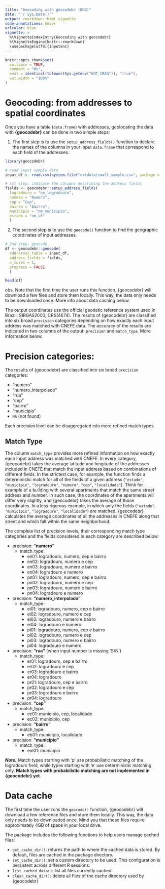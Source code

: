 ```yaml
---
title: "Geocoding with geocodebr (ENG)"
date: "`r Sys.Date()`"
output: rmarkdown::html_vignette
code-annotations: hover
urlcolor: blue
vignette: >
  %\VignetteIndexEntry{Geocoding with geocodebr}
  %\VignetteEngine{knitr::rmarkdown}
  \usepackage[utf8]{inputenc}
---
```


```r
knitr::opts_chunk$set(
  collapse = TRUE,
  comment = "#>",
  eval = identical(tolower(Sys.getenv("NOT_CRAN")), "true"),
  out.width = "100%"
)

```

# Geocoding: from addresses to spatial coordinates

Once you have a  table (`data.frame`) with addresses, geolocating the data with **{geocodebr}** can be done in two simple steps:

1. The first step is to use the `setup_address_fields()` function to declare the names of the columns in your input `data.frame` that correspond to each field of the addresses.

```r
library(geocodebr)

# read input sample data
input_df <- read.csv(system.file("extdata/small_sample.csv", package = "geocodebr"))

# 1st step: indicate the columns describing the address fields
fields <- geocodebr::setup_address_fields(
  logradouro = "nm_logradouro",
  numero = "Numero",
  cep = "Cep",
  bairro = "Bairro",
  municipio = "nm_municipio",
  estado = "nm_uf"
  )
```

2. The second step is to use the `geocode()` function to find the geographic coordinates of input addresses.

```r
# 2nd step: geocode
df <- geocodebr::geocode(
  addresses_table = input_df,
  address_fields = fields,
  n_cores = 1,
  progress = FALSE
  )

head(df)
```

obs. Note that the first time the user runs this function, {geocodebr} will download a few files and store them locally. This way, the data only needs to be downloaded once. More info about data caching below. 

The output coordinates use the official geodetic reference system used in Brazil: SIRGAS2000, CRS(4674). The results of {geocodebr} are classified into six broad `precision` categories depending on how exactly each input address was matched with CNEFE data. The accuracy of the results are indicated in two columns of the output: `precision` and `match_type`. More information below.


# Precision categories:

The results of {geocodebr} are classified into six broad `precision` categories:
 
- "numero"
- "numero_interpolado"
- "rua"
- "cep"
- "bairro"
- "municipio"
- `NA` (not found)

Each precision level can be disaggregated into more refined match types.

## Match Type

The column `match_type` provides more refined information on how exactly each input address was matched with CNEFE. In every category, {geocodebr} takes the average latitude and longitude of the addresses included in CNEFE that match the input address based on combinations of different fields. In the strictest case, for example, the function finds a deterministic match for all of the fields of a given address (`"estado"`, `"municipio"`, `"logradouro"`, `"numero"`, `"cep"`, `"localidade"`). Think for example of a building with several apartments that match the same street address and number. In such case, the coordinates of the apartments will differ very slightly, and {geocodebr} takes the average
of those coordinates. In a less rigorous example, in which only the fields (`"estado"`, `"municipio"`, `"logradouro"`, `"localidade"`) are matched, {geocodebr} calculates the average coordinates of all the addresses in CNEFE along that street and which fall within the same neighborhood.

The complete list of precision levels, their corresponding match type categories and the fields considered in each category are described below:

- precision: **"numero"**
  - match_type:
    - en01: logradouro, numero, cep e bairro
    - en02: logradouro, numero e cep
    - en03: logradouro, numero e bairro
    - en04: logradouro e numero
    - pn01: logradouro, numero, cep e bairro
    - pn02: logradouro, numero e cep
    - pn03: logradouro, numero e bairro
    - pn04: logradouro e numero

- precision: **"numero_interpolado"**
  - match_type:
    - ei01: logradouro, numero, cep e bairro
    - ei02: logradouro, numero e cep
    - ei03: logradouro, numero e bairro
    - ei04: logradouro e numero
    - pi01: logradouro, numero, cep e bairro
    - pi02: logradouro, numero e cep
    - pi03: logradouro, numero e bairro
    - pi04: logradouro e numero

- precision: **"rua"** (when input number is missing 'S/N')
  - match_type:
    - er01: logradouro, cep e bairro
    - er02: logradouro e cep
    - er03: logradouro e bairro
    - er04: logradouro
    - pr01: logradouro, cep e bairro
    - pr02: logradouro e cep
    - pr03: logradouro e bairro
    - pr04: logradouro

- precision: **"cep"**
  - match_type:
    - ec01: municipio, cep, localidade
    - ec02: municipio, cep

- precision: **"bairro"**
  - match_type:
    - eb01: municipio, localidade

- precision: **"municipio"**
  - match_type:
    - em01: municipio

***Note:*** Match types starting with 'p' use probabilistic matching of the logradouro field, while types starting with 'e' use deterministic matching only. **Match types with probabilistic matching are not implemented in {geocodebr} yet**.




# Data cache

The first time the user runs the `geocode()` function, {geocodebr} will download a few reference files and store them locally. This way, the data only needs to be downloaded once. Mind you that these files require approximately 4GB of space in your local drive.

The package includes the following functions to help users manage cached files:

- `get_cache_dir()`: returns the path to where the cached data is stored. By default, files are cached in the package directory.
- `set_cache_dir()`: set a custom directory to be used. This configuration is persistent across different R sessions.
- `list_cached_data()`: list  all files currently cached
- `clean_cache_dir()`: delete all files of the cache directory used by {geocodebr}

